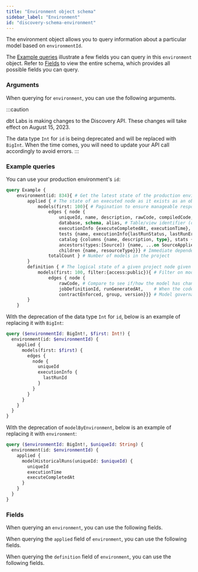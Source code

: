 ```yaml
---
title: "Environment object schema"
sidebar_label: "Environment"
id: "discovery-schema-environment"
---
```



<Snippet path="discovery-public-preview-banner" />

The environment object allows you to query information about a particular model based on `environmentId`.

The [Example queries](#example-queries) illustrate a few fields you can query in this `environment` object. Refer to [Fields](#fields) to view the entire schema, which provides all possible fields you can query.

### Arguments

When querying for `environment`, you can use the following arguments.

<QueryArgsTable queryName="environment" useBetaAPI />

:::caution

dbt Labs is making changes to the Discovery API. These changes will take effect on August 15, 2023.

The data type `Int` for `id` is being deprecated and will be replaced with `BigInt`. When the time comes, you will need to update your API call accordingly to avoid errors.
:::

### Example queries

You can use your production environment's `id`:

```graphql
query Example {
	environment(id: 834){ # Get the latest state of the production environment
		applied { # The state of an executed node as it exists as an object in the database
			models(first: 100){ # Pagination to ensure manageable response for large projects
				edges { node {
					uniqueId, name, description, rawCode, compiledCode, # Basic properties
					database, schema, alias, # Table/view identifier (can also filter by)
					executionInfo {executeCompletedAt, executionTime}, # Metadata from when the model was built
					tests {name, executionInfo{lastRunStatus, lastRunError}}, # Latest test results
					catalog {columns {name, description, type}, stats {label, value}}, # Catalog info
					ancestors(types:[Source]) {name, ...on SourceAppliedStateNode {freshness{maxLoadedAt, freshnessStatus}}}, # Source freshness }
					children {name, resourceType}}} # Immediate dependencies in lineage
				totalCount } # Number of models in the project
		}
		definition { # The logical state of a given project node given its most recent manifest generated
			models(first: 100, filter:{access:public}){ # Filter on model access (or other properties)
				edges { node {
					rawCode, # Compare to see if/how the model has changed since the last build
					jobDefinitionId, runGeneratedAt,	# When the code was last compiled or run
					contractEnforced, group, version}}} # Model governance
		}
	}
```

With the deprecation of the data type `Int` for `id`, below is an example of replacing it with `BigInt`:

```graphql
query ($environmentId: BigInt!, $first: Int!) {
  environment(id: $environmentId) {
    applied {
      models(first: $first) {
        edges {
          node {
            uniqueId
            executionInfo {
              lastRunId
            }
          }
        }
      }
    }
  }
}

```

With the deprecation of `modelByEnvironment`, below is an example of replacing it with `environment`:

```graphql
query ($environmentId: BigInt!, $uniqueId: String) {
  environment(id: $environmentId) {
    applied {
      modelHistoricalRuns(uniqueId: $uniqueId) {
        uniqueId
        executionTime
        executeCompletedAt
      }
    }
  }
}
```

### Fields
When querying an `environment`, you can use the following fields.

<SchemaTable nodeName="Environment" useBetaAPI />

When querying the `applied` field of `environment`, you can use the following fields.
<SchemaTable nodeName="AppliedState" useBetaAPI />

When querying the `definition` field of `environment`, you can use the following fields.
<SchemaTable nodeName="DefinitionState" useBetaAPI />
